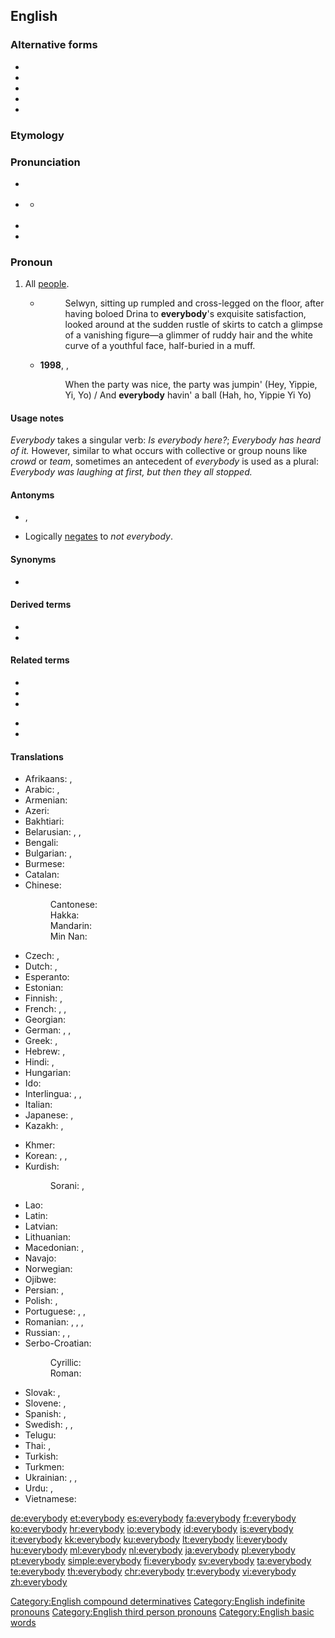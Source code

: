{{also|every body}}
==English==

===Alternative forms===
* {{l|en|e'rybody}}
* {{l|en|everbody}}
* {{l|en|ever'body}}
* {{l|en|everybuddy}}
* {{l|en|every body}}

===Etymology===
{{compound|every|body|lang=en}}

===Pronunciation===
* {{a|UK}} {{IPA|/ˈɛvɹibɒdi/|lang=en}}
* {{a|US}} {{IPA|/ˈɛvribʌdi/|/ˈɛvribɑdi/|lang=en}}
** {{a|unstressed}} {{IPA|/ˈɛvribədi/|lang=en}}
* {{audio|en-us-everybody.ogg|Audio (US)|lang=en}}
* {{audio|En-uk-everybody.ogg|Audio (UK)|lang=en}}

===Pronoun===
{{en-pron}}

# All [[people]].
#* {{RQ:Chmbrs YngrSt|I}}
#*: Selwyn, sitting up rumpled and cross-legged on the floor, after having boloed Drina to '''everybody''''s exquisite satisfaction, looked around at the sudden rustle of skirts to catch a glimpse of a vanishing figure&mdash;a glimmer of ruddy hair and the white curve of a youthful face, half-buried in a muff.
#* '''1998''', {{w||Baha Men}}, ''{{w|Who Let the Dogs Out?}}''
#*: When the party was nice, the party was jumpin' (Hey, Yippie, Yi, Yo) / And '''everybody''' havin' a ball (Hah, ho, Yippie Yi Yo)

====Usage notes====
''Everybody'' takes a singular verb: ''Is everybody here?''; ''Everybody has heard of it.''  However, similar to what occurs with collective or group nouns like ''crowd'' or ''team'', sometimes an antecedent of ''everybody'' is used as a plural: ''Everybody was laughing at first, but then they all stopped.''

====Antonyms====
* {{l|en|nobody}}, {{l|en|no one}}
* Logically [[negates]] to ''not everybody''.

====Synonyms====
* {{l|en|everyone}}

====Derived terms====
* {{l|en|everybody and his cousin}}
* {{l|en|everybody and their brother}}

====Related terms====
{{rel-top}}
* {{l|en|anybody}}
* {{l|en|everything}}
* {{l|en|everywhere}}
{{rel-mid}}
* {{l|en|nobody}}
* {{l|en|somebody}}
{{rel-bottom}}

====Translations====
{{trans-top|all people}}
* Afrikaans: {{t|af|enigiemand}}, {{t|af|almal}}
* Arabic: {{t|ar|جميع|alt=اَلْجَمِيع}}, {{t|ar|كُلّ شَخْص}}
* Armenian: {{t|hy|բոլորը}}
* Azeri: {{t+|az|hər kəs}}
* Bakhtiari: {{t|bqi|همه|tr=hame|sc=fa-Arab}}
* Belarusian: {{t|be|усе́|m-p|sc=Cyrl}}, {{t|be|ўсе|m-p|sc=Cyrl}}, {{t|be|ко́жны|sc=Cyrl}}
* Bengali: {{t|bn|সবাই|tr=shôbai|sc=Beng}}
* Bulgarian: {{t|bg|вси́чки|m-p|sc=Cyrl}}, {{t|bg|все́ки|sc=Cyrl}}
* Burmese: {{t-needed|my}}
* Catalan: {{t+|ca|tothom}}
* Chinese:
*: Cantonese: {{t|yue|大家|tr=daai6 gaa1|sc=Hani}}
*: Hakka: {{t|hak|大家|tr=thai-kâ|sc=Hani}}
*: Mandarin: {{t+|cmn|大家|tr=dàjiā|sc=Hani}}
*: Min Nan: {{t+|nan|逐家|tr=ta̍k-ke|sc=Hani}}
* Czech: {{t+|cs|všichni|m-p}}, {{t+|cs|každý}}
* Dutch: {{t+|nl|iedereen}}, {{t+|nl|allen}}
* Esperanto: {{t|eo|ĉiuj}}
* Estonian: {{t+|et|igaüks}}
* Finnish: {{t+|fi|jokainen}}, {{t+|fi|kaikki}}
* French: {{t+|fr|tout le monde}}, {{t+|fr|chacun}}, {{t+|fr|tous}}
* Georgian: {{t|ka|ყველა}}
* German: {{t+|de|alle|p}}, {{t+|de|jedermann}}, {{t+|de|jeder}}
* Greek: {{t+|el|όλοι}}, {{t|el|οι πάντες}}
* Hebrew: {{t|he|כולם|tr=kulám|sc=Hebr}}, {{t|he|כולם|tr=kulám|alt=כֻּלָּם|sc=Hebr}}
* Hindi: {{t|hi|सब लोग|tr=sab lōg|sc=Deva}}, {{t+|hi|सब|tr=sab|sc=Deva}}
* Hungarian: {{t+|hu|mindenki}}
* Ido: {{t+|io|omni}}
* Interlingua: {{t|ia|totos|p}}, {{t|ia|tote le mundo}}, {{t|ia|omnes|p}}
* Italian: {{t+|it|ciascuno}}
* Japanese: {{t|ja|皆さん|tr=みなさん, mina-san|sc=Jpan}}, {{t+|ja|みんな|tr=minna|sc=Jpan}}
* Kazakh: {{t|kk|әркім|sc=Cyrl}}, {{t|kk|әрбіреу|sc=Cyrl}}
{{trans-mid}}
* Khmer: {{t|km|ទាំងអស់គ្នា|tr=teaŋ ɑh knie|sc=Khmr}}
* Korean: {{t+|ko|모두|sc=Kore}}, {{t|ko|누구나|sc=Kore}}, {{t+|ko|여러분|sc=Kore}}
* Kurdish:
*: Sorani: {{t|ckb|هه‌موکه‌س|sc=ku-Arab}}, {{t|ckb|هه‌مولا|sc=ku-Arab}}
* Lao: {{t-needed|lo}}
* Latin: {{t+|la|omnes}}
* Latvian: {{t+|lv|visi}}
* Lithuanian: {{t+|lt|visi}}
* Macedonian: {{t|mk|сите|m-p}}, {{t|mk|секој}}
* Navajo: {{t|nv|tʼáá ájíłtso}}
* Norwegian: {{t+|no|alle}}
* Ojibwe: {{t|oj|gakina awiiya}}
* Persian: {{t|fa|هر کس|tr=har kas|sc=fa-Arab}}, {{t+|fa|همه|tr=hame|sc=fa-Arab}}
* Polish: {{t+|pl|wszyscy|m-pr-p}}, {{t+|pl|każdy}}
* Portuguese: {{t+|pt|todos|m-p}}, {{t+|pt|todo mundo|m}}, {{t|pt|toda a gente|f}}
* Romanian: {{t+|ro|fiecine}}, {{t|ro|toată lumea}}, {{t+|ro|oricine}}, {{t|ro|toți oamenii|m}}
* Russian: {{t+|ru|все|m-p}}, {{t+|ru|ка́ждый}}, {{t+|ru|вся́кий}}
* Serbo-Croatian:
*: Cyrillic: {{t|sh|сви|sc=Cyrl}}
*: Roman: {{t+|sh|svi}}
* Slovak: {{t|sk|všetci|m-p}}, {{t|sk|každý}}
* Slovene: {{t|sl|vsi|m-p}}, {{t+|sl|vsak}}
* Spanish: {{t+|es|todos|m-p}}, {{t|es|todo el mundo}}
* Swedish: {{t+|sv|alla}}, {{t+|sv|allihop}}, {{t+|sv|allihopa}}
* Telugu: {{t|te|అందరూ|sc=Telu}}
* Thai: {{t|th|ทุกคน|tr=túk kon|sc=Thai}}, {{t|th|ทุกท่าน|tr=túk tâan|sc=Thai}}
* Turkish: {{t+|tr|herkes}}
* Turkmen: {{t|tk|her kes}}
* Ukrainian: {{t|uk|усі́|m-p|sc=Cyrl}}, {{t+|uk|всі|m-p|sc=Cyrl}}, {{t+|uk|ко́жний|sc=Cyrl}}
* Urdu: {{t|ur|سب لوگ|tr=sab lōg|sc=ur-Arab}}, {{t|ur|سب|tr=sab|sc=ur-Arab}}
* Vietnamese: {{t|vi|mọi người}}
{{trans-bottom}}

[[Category:English compound determinatives]]
[[Category:English indefinite pronouns]]
[[Category:English third person pronouns]]

[[Category:English basic words]]

[[de:everybody]]
[[et:everybody]]
[[es:everybody]]
[[fa:everybody]]
[[fr:everybody]]
[[ko:everybody]]
[[hr:everybody]]
[[io:everybody]]
[[id:everybody]]
[[is:everybody]]
[[it:everybody]]
[[kk:everybody]]
[[ku:everybody]]
[[lt:everybody]]
[[li:everybody]]
[[hu:everybody]]
[[ml:everybody]]
[[nl:everybody]]
[[ja:everybody]]
[[pl:everybody]]
[[pt:everybody]]
[[simple:everybody]]
[[fi:everybody]]
[[sv:everybody]]
[[ta:everybody]]
[[te:everybody]]
[[th:everybody]]
[[chr:everybody]]
[[tr:everybody]]
[[vi:everybody]]
[[zh:everybody]]